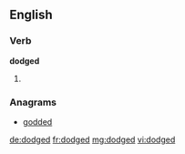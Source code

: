 ==English==

===Verb===
'''dodged'''

# {{past of|[[dodge]]}}

===Anagrams===
* [[godded#English|godded]]

[[de:dodged]]
[[fr:dodged]]
[[mg:dodged]]
[[vi:dodged]]